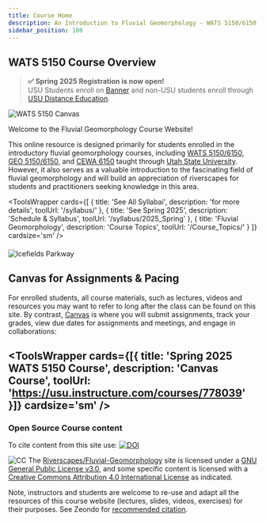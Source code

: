 ```yaml
---
title: Course Home
description: An Introduction to Fluvial Geomorphology - WATS 5150/6150, GEOG 5150/6150, CEWA 510
sidebar_position: 100
---
```




## WATS 5150 Course Overview


> **✅ Spring 2025 Registration is now open!**  
> USU Students enroll on [Banner](https://it.usu.edu/banner/) and non-USU students enroll through [USU Distance Education](https://cpe.usu.edu/search/publicCourseSearchDetails.do?method=load&courseId=1232666#courseSectionDetails_1400019).

![WATS 5150 Canvas](/images/pics/WATS-5150_Canvas.png)


Welcome to the Fluvial Geomorphology Course Website!

This online resource is designed primarily for students enrolled in the introductory fluvial geomorphology courses, including [WATS 5150/6150](/syllabus/), [GEO 5150/6150](/syllabus/), and [CEWA 6150](/syllabus/) taught through [Utah State University](https://qcnr.usu.edu/wats/). However, it also serves as a valuable introduction to the fascinating field of fluvial geomorphology and will build an appreciation of riverscapes for students and practitioners seeking knowledge in this area.




<ToolsWrapper
  cards={[
    {
      title: 'See All Syllabai',
      description: 'for more details',
      toolUrl: '/syllabus/'
    },
    {
      title: 'See Spring 2025',
      description: 'Schedule & Syllabus',
      toolUrl: '/syllabus/2025_Spring'
    },
    {
      title: 'Fluvial Geomorphology',
      description: 'Course Topics',
      toolUrl: '/Course_Topics/'
    }
  ]}
  cardsize='sm'
/>


####


![Icefields Parkway](/images/pics/IcefieldsParkway.png)

## Canvas for Assignments & Pacing

For enrolled students, all course materials, such as lectures, videos and resources you may want to refer to long after the class  can be found on this site. By contrast, [Canvas](https://usu.instructure.com) is where you will submit assignments, track your grades, view due dates for assignments and meetings,  and engage in collaborations:




<ToolsWrapper
  cards={[{
    title: 'Spring 2025 WATS 5150 Course',
    description: 'Canvas Course',
    toolUrl: 'https://usu.instructure.com/courses/778039'
  }]}
  cardsize='sm'
  />
---------------------------------------
### Open Source Course content


To cite content from this site use: [![DOI](https://zenodo.org/badge/DOI/10.5281/zenodo.7273816.svg)](https://doi.org/10.5281/zenodo.7273816)

![CC](/images/cc-watermarks-usu-rc_orig.png) The [Riverscapes/Fluvial-Geomorphology](https://github.com/Riverscapes/Fluvial-Geomorphology)  site is licensed under a [GNU General Public License v3.0](https://github.com/Riverscapes/RIM/blob/master/LICENSE), and some specific content is licensed with a [Creative Commons Attribution 4.0 International License](http://creativecommons.org/licenses/by/4.0/) as indicated. 

Note, instructors and students are welcome to re-use and adapt all the resources of this course website (lectures, slides, videos, exercises) for their purposes. See Zeondo for [recommended citation](https://doi.org/10.5281/zenodo.7273816).

